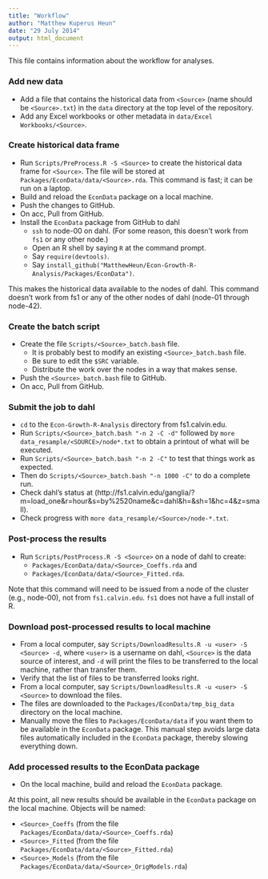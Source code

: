 ```yaml
---
title: "Workflow"
author: "Matthew Kuperus Heun"
date: "29 July 2014"
output: html_document
---
```


This file contains information about the workflow for analyses.

### Add new data
* Add a file that contains the historical data from `<Source>` (name should be `<Source>.txt`) 
in the `data` directory at the top level of the repository.   
* Add any Excel workbooks or other metadata in `data/Excel Workbooks/<Source>`.

### Create historical data frame
* Run `Scripts/PreProcess.R -S <Source>` to create the historical data frame for `<Source>`.
The file will be stored at `Packages/EconData/data/<Source>.rda`.
This command is fast; it can be run on a laptop.    
* Build and reload the `EconData` package on a local machine.    
* Push the changes to GitHub.   
* On acc, Pull from GitHub.     
* Install the `EconData` package from GitHub to dahl
    + `ssh` to node-00 on dahl. (For some reason, this doesn't work from `fs1` or any other node.)   
    + Open an R shell by saying `R` at the command prompt.    
    + Say `require(devtools)`.
    + Say `install_github("MatthewHeun/Econ-Growth-R-Analysis/Packages/EconData")`.      

This makes the historical data available to the nodes of dahl.
This command doesn't work from fs1 or any of the other nodes of dahl (node-01 through node-42).

### Create the batch script
* Create the file `Scripts/<Source>_batch.bash` file.
    + It is probably best to modify an existing `<Source>_batch.bash` file.      
    + Be sure to edit the `$SRC` variable.
    + Distribute the work over the nodes in a way that makes sense.
* Push the `<Source>_batch.bash` file to GitHub.
* On acc, Pull from GitHub.      

### Submit the job to dahl
* `cd` to the `Econ-Growth-R-Analysis` directory from fs1.calvin.edu.
* Run `Scripts/<Source>_batch.bash "-n 2 -C -d"` followed by `more data_resample/<SOURCE>/node*.txt` to obtain a printout of what will be executed.    
* Run `Scripts/<Source>_batch.bash "-n 2 -C"` to test that things work as expected.
* Then do `Scripts/<Source>_batch.bash "-n 1000 -C"` to do a complete run.
* Check dahl's status at (http://fs1.calvin.edu/ganglia/?m=load_one&r=hour&s=by%2520name&c=dahl&h=&sh=1&hc=4&z=small).
* Check progress with `more data_resample/<Source>/node-*.txt`.

### Post-process the results
* Run `Scripts/PostProcess.R -S <Source>` on a node of dahl to create:       
    + `Packages/EconData/data/<Source>_Coeffs.rda` and
    + `Packages/EconData/data/<Source>_Fitted.rda`.         

Note that this command will need to be issued from a node of the cluster (e.g., node-00), not from `fs1.calvin.edu`.
`fs1` does not have a full install of R.

### Download post-processed results to local machine
* From a local computer, say `Scripts/DownloadResults.R -u <user> -S <Source> -d`, where `<user>` is 
a username on dahl, `<Source>` is the data source of interest, and `-d` will 
print the files to be transferred to the local machine, rather than transfer them.
* Verify that the list of files to be transferred looks right.
* From a local computer, say `Scripts/DownloadResults.R -u <user> -S <Source>` to download the files.
* The files are downloaded to the `Packages/EconData/tmp_big_data` directory on the local machine.
* Manually move the files to `Packages/EconData/data` if you want them to be available in the `EconData` package.
This manual step avoids large data files automatically included in the `EconData` package, 
thereby slowing everything down.

### Add processed results to the EconData package
* On the local machine, build and reload the `EconData` package.

At this point, all new results should be available in the `EconData` package on the local machine.
Objects will be named:

* `<Source>_Coeffs` (from the file `Packages/EconData/data/<Source>_Coeffs.rda`)  
* `<Source>_Fitted` (from the file `Packages/EconData/data/<Source>_Fitted.rda`)  
* `<Source>_Models` (from the file `Packages/EconData/data/<Source>_OrigModels.rda`)  